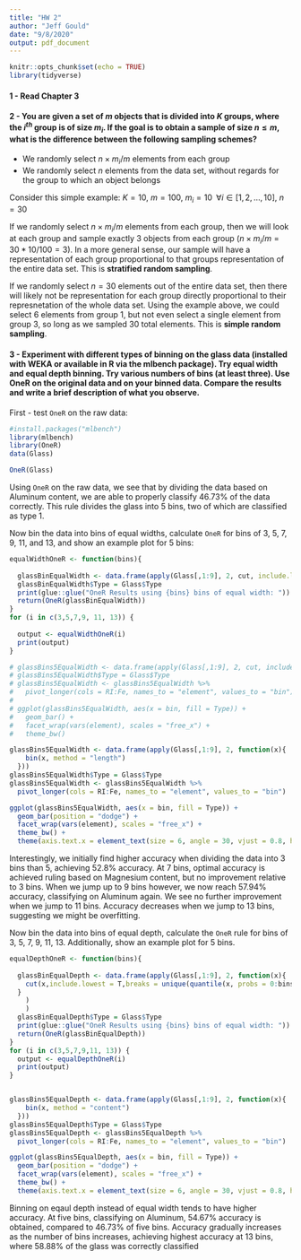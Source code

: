 ```yaml
---
title: "HW 2"
author: "Jeff Gould"
date: "9/8/2020"
output: pdf_document
---
```


```r
knitr::opts_chunk$set(echo = TRUE)
library(tidyverse)
```

#### 1 - Read Chapter 3

#### 2 - You are given a set of $m$ objects that is divided into $K$ groups, where the $i^{th}$ group is of size $m_i$. If the goal is to obtain a sample of size $n \le m$, what is the difference between the following sampling schemes?

* We randomly select $n \times m_i/m$ elements from each group
* We randomly select $n$ elements from the data set, without regards for the group to which an object belongs

Consider this simple example: $K = 10$, $m = 100$, $m_i = 10 \,\,\, \forall i \in [1,2,\dots,10]$, $n = 30$

If we randomly select $n \times m_i/m$ elements from each group, then we will look at each group and sample exactly $3$ objects from each group ($n \times m_i/m = 30 *10/100 = 3$). In a more general sense, our sample will have a representation of each group proportional to that groups representation of the entire data set. This is **stratified random sampling**.

If we randomly select $n = 30$ elements out of the entire data set, then there will likely not be representation for each group directly proportional to their represnetation of the whole data set. Using the example above, we could select $6$ elements from group 1, but not even select a single element from group 3, so long as we sampled 30 total elements. This is **simple random sampling**.




#### 3 - Experiment with different types of binning on the glass data (installed with WEKA or available in R via the mlbench package). Try equal width and equal depth binning. Try various numbers of bins (at least three). Use OneR on the original data and on your binned data. Compare the results and write a brief description of what you observe.


First - test `OneR` on the raw data:
```r
#install.packages("mlbench")
library(mlbench)
library(OneR)
data(Glass)

OneR(Glass)
```

Using `OneR` on the raw data, we see that by dividing the data based on Aluminum content, we are able to properly classify 46.73% of the data correctly. This rule divides the glass into 5 bins, two of which are classified as type 1.


Now bin the data into bins of equal widths, calculate `OneR` for bins of 3, 5, 7, 9, 11, and 13, and show an example plot for 5 bins:

```r
equalWidthOneR <- function(bins){
  
  glassBinEqualWidth <- data.frame(apply(Glass[,1:9], 2, cut, include.lowest = T, breaks = bins))
  glassBinEqualWidth$Type = Glass$Type
  print(glue::glue("OneR Results using {bins} bins of equal width: "))
  return(OneR(glassBinEqualWidth))
}
for (i in c(3,5,7,9, 11, 13)) {
  
  output <- equalWidthOneR(i)
  print(output)
}

# glassBins5EqualWidth <- data.frame(apply(Glass[,1:9], 2, cut, include.lowest = T, breaks = 5))
# glassBins5EqualWidth$Type = Glass$Type
# glassBins5EqualWidth <- glassBins5EqualWidth %>%
#   pivot_longer(cols = RI:Fe, names_to = "element", values_to = "bin")
# 
# ggplot(glassBins5EqualWidth, aes(x = bin, fill = Type)) +
#   geom_bar() +
#   facet_wrap(vars(element), scales = "free_x") +
#   theme_bw()

glassBins5EqualWidth <- data.frame(apply(Glass[,1:9], 2, function(x){
    bin(x, method = "length")
  }))
glassBins5EqualWidth$Type = Glass$Type
glassBins5EqualWidth <- glassBins5EqualWidth %>%
  pivot_longer(cols = RI:Fe, names_to = "element", values_to = "bin")

ggplot(glassBins5EqualWidth, aes(x = bin, fill = Type)) +
  geom_bar(position = "dodge") +
  facet_wrap(vars(element), scales = "free_x") +
  theme_bw() +
  theme(axis.text.x = element_text(size = 6, angle = 30, vjust = 0.8, hjust = 0.7))
```

Interestingly, we initially find higher accuracy when dividing the data into 3 bins than 5, achieving 52.8% accuracy. At 7 bins, optimal accuracy is achieved ruling based on Magnesium content, but no improvement relative to 3 bins. When we jump up to 9 bins however, we now reach 57.94% accuracy, classifying on Aluminum again. We see no further improvement when we jump to 11 bins. Accuracy decreases when we jump to 13 bins, suggesting we might be overfitting.


Now bin the data into bins of equal depth, calculate the `OneR` rule for bins of 3, 5, 7, 9, 11, 13. Additionally, show an example plot for 5 bins.

```r
equalDepthOneR <- function(bins){
  
  glassBinEqualDepth <- data.frame(apply(Glass[,1:9], 2, function(x){
    cut(x,include.lowest = T,breaks = unique(quantile(x, probs = 0:bins/bins)))
  }
    )
    )
  glassBinEqualDepth$Type = Glass$Type
  print(glue::glue("OneR Results using {bins} bins of equal width: "))
  return(OneR(glassBinEqualDepth))
}
for (i in c(3,5,7,9,11, 13)) {
  output <- equalDepthOneR(i)
  print(output)
}


glassBins5EqualDepth <- data.frame(apply(Glass[,1:9], 2, function(x){
    bin(x, method = "content")
  }))
glassBins5EqualDepth$Type = Glass$Type
glassBins5EqualDepth <- glassBins5EqualDepth %>%
  pivot_longer(cols = RI:Fe, names_to = "element", values_to = "bin")

ggplot(glassBins5EqualDepth, aes(x = bin, fill = Type)) +
  geom_bar(position = "dodge") +
  facet_wrap(vars(element), scales = "free_x") +
  theme_bw() +
  theme(axis.text.x = element_text(size = 6, angle = 30, vjust = 0.8, hjust = 0.7))
```

Binning on eqaul depth instead of equal width tends to have higher accuracy. At five bins, classifying on Aluminum, 54.67% accuracy is obtained, compared to 46.73% of five bins. Accuracy gradually increases as the number of bins increases, achieving highest accuracy at 13 bins, where 58.88% of the glass was correctly classified





